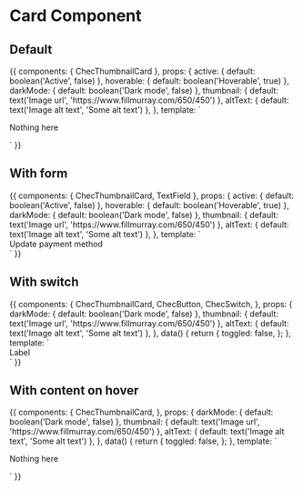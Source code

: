 
<Meta title="Components/Thumbnail Card" component={ChecThumbnailCard} />

# Card Component

<Props of={ChecThumbnailCard} />

## Default

<Preview>
  <Story name="Default">
    {{
      components: {
        ChecThumbnailCard
      },
      props: {
        active: {
          default: boolean('Active', false)
        },
        hoverable: {
          default: boolean('Hoverable', true)
        },
        darkMode: {
          default: boolean('Dark mode', false)
        },
        thumbnail: {
          default: text('Image url', 'https://www.fillmurray.com/650/450')
        },
        altText: {
          default: text('Image alt text', 'Some alt text')
        },
      },
      template: `
        <div class="p-16 flex justify-center w-full bg-gray-100">
          <ChecThumbnailCard
            :active="active"
            :hoverable="hoverable"
            :thumbnail="thumbnail"
            :alt-text="altText"
            :dark-mode="darkMode"
            class="w-1/2"
          >
            <p class="self-center mx-auto">Nothing here</p>
          </ChecThumbnailCard>
        </div>`
    }}
  </Story>
</Preview>

## With form

<Preview>
  <Story name="With form">
    {{
      components: {
        ChecThumbnailCard,
        TextField
      },
      props: {
        active: {
          default: boolean('Active', false)
        },
        hoverable: {
          default: boolean('Hoverable', true)
        },
        darkMode: {
          default: boolean('Dark mode', false)
        },
        thumbnail: {
          default: text('Image url', 'https://www.fillmurray.com/650/450')
        },
        altText: {
          default: text('Image alt text', 'Some alt text')
        },
      },
      template: `
        <div class="p-16 flex justify-center w-full bg-gray-100">
          <ChecThumbnailCard
            :active="active"
            :hoverable="hoverable"
            :thumbnail="thumbnail"
            :alt-text="altText"
            :dark-mode="darkMode"
            class="w-1/2"
          >
            <span class="block text-lg font-bold mb-4">
              Update payment method
            </span>
            <!-- flex grid -->
            <div class="flex -mx-2">
              <div class="w-1/2 px-2">
                <TextField
                  class="w-full"
                  placeholder="First Name"
                  :style-variant="darkMode ? 'dark' : 'light'"
                />
              </div>
              <div class="w-1/2 px-2">
                <TextField
                  class="w-full"
                  placeholder="Last Name"
                  :style-variant="darkMode ? 'dark' : 'light'"
                />
              </div>
            </div>
          </ChecThumbnailCard>
        </div>`
    }}
  </Story>
</Preview>

## With switch

<Preview>
  <Story name="With switch">
    {{
      components: {
        ChecThumbnailCard,
        ChecButton,
        ChecSwitch,
      },
      props: {
        darkMode: {
          default: boolean('Dark mode', false)
        },
        thumbnail: {
          default: text('Image url', 'https://www.fillmurray.com/650/450')
        },
        altText: {
          default: text('Image alt text', 'Some alt text')
        },
      },
      data() {
        return {
          toggled: false,
        };
      },
      template: `
        <div class="p-16 flex justify-center w-full bg-gray-100">
          <ChecThumbnailCard
            :active="toggled"
            :hoverable="hoverable"
            :thumbnail="thumbnail"
            :alt-text="altText"
            :dark-mode="darkMode"
            inner-class="flex flex-grow justify-between"
            class="w-1/2"
          >
            <ChecSwitch
              name="Theme Name"
              v-model="toggled"
              :dark-mode="darkMode"
              variant="round"
            >
              Label
            </ChecSwitch>
            <ChecButton
              color="green"
              icon="chec"
              tag-type="link"
            />
          </ChecThumbnailCard>
        </div>`
    }}
  </Story>
</Preview>

## With content on hover

<Preview>
  <Story name="With content on hover">
    {{
      components: {
        ChecThumbnailCard,
      },
      props: {
        darkMode: {
          default: boolean('Dark mode', false)
        },
        thumbnail: {
          default: text('Image url', 'https://www.fillmurray.com/650/450')
        },
        altText: {
          default: text('Image alt text', 'Some alt text')
        },
      },
      data() {
        return {
          toggled: false,
        };
      },
      template: `
        <div class="p-16 flex justify-center w-full bg-gray-100">
          <ChecThumbnailCard
            :active="toggled"
            :thumbnail="thumbnail"
            :alt-text="altText"
            :dark-mode="darkMode"
            inner-class="flex flex-grow justify-between"
            class="w-1/2"
            hoverable
          >
            <template v-slot:hover-content>
              <p>A single page theme for selling a single product.</p>
              <ul>
                <li>Option 1</li>
                <li>Option 2</li>
                <li>Option 3</li>
              </ul>
            </template>
            <p>Nothing here</p>
          </ChecThumbnailCard>
        </div>`
    }}
  </Story>
</Preview>
